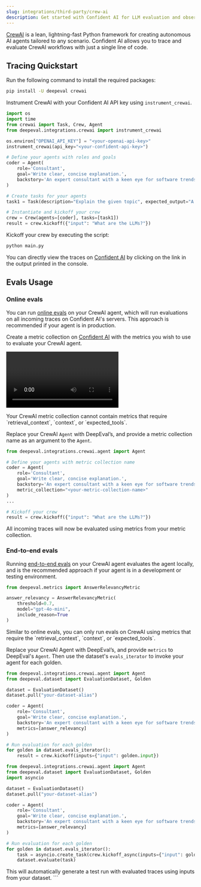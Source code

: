 ```yaml
---
slug: integrations/third-party/crew-ai
description: Get started with Confident AI for LLM evaluation and observability
---
```


[CrewAI](https://www.crew.ai) is a lean, lightning-fast Python framework for creating autonomous AI agents tailored to any scenario. Confident AI allows you to trace and evaluate CrewAI workflows with just a single line of code.

## Tracing Quickstart

<Steps>

<Step title="Install Dependencies">

Run the following command to install the required packages:

```bash
pip install -U deepeval crewai
```

</Step>

<Step title="Configure CrewAI">

Instrument CrewAI with your Confident AI API key using `instrument_crewai`.

```python main.py {7}
import os
import time
from crewai import Task, Crew, Agent
from deepeval.integrations.crewai import instrument_crewai

os.environ["OPENAI_API_KEY"] = "<your-openai-api-key>"
instrument_crewai(api_key="<your-confident-api-key>")

# Define your agents with roles and goals
coder = Agent(
    role='Consultant',
    goal='Write clear, concise explanation.',
    backstory='An expert consultant with a keen eye for software trends.',
)

# Create tasks for your agents
task1 = Task(description="Explain the given topic", expected_output="A clear and concise explanation.", agent=coder)

# Instantiate and kickoff your crew
crew = Crew(agents=[coder], tasks=[task1])
result = crew.kickoff({"input": "What are the LLMs?"})
```

</Step>

<Step title="Run CrewAI">

Kickoff your crew by executing the script:

```bash
python main.py
```

</Step>

You can directly view the traces on [Confident AI](https://app.confident.ai) by clicking on the link in the output printed in the console.

</Steps>

## Evals Usage

### Online evals

You can run [online evals](/docs/llm-tracing/evaluations) on your CrewAI agent, which will run evaluations on all incoming traces on Confident AI's servers. This approach is recommended if your agent is in production.

<Steps>

<Step title="Create metric collection">

Create a metric collection on [Confident AI](https://app.confident.ai) with the metrics you wish to use to evaluate your CrewAI agent.

<video
  src="https://confident-docs.s3.us-east-1.amazonaws.com/integrations%3Acreate-metric-collection.mp4"
  controls
/>

<Warning>
  Your CrewAI metric collection cannot contain metrics that require
  `retrieval_context`, `context`, or `expected_tools`.
</Warning>

</Step>

<Step title="Run evals">

Replace your CrewAI `Agent` with DeepEval’s, and provide a metric collection name as an argument to the `Agent`.

```python main.py {1, 8}
from deepeval.integrations.crewai.agent import Agent

# Define your agents with metric collection name
coder = Agent(
    role='Consultant',
    goal='Write clear, concise explanation.',
    backstory='An expert consultant with a keen eye for software trends.',
    metric_collection="<your-metric-collection-name>"
)
...

# Kickoff your crew
result = crew.kickoff({"input": "What are the LLMs?"})
```

<Success>
  All incoming traces will now be evaluated using metrics from your metric
  collection.
</Success>

</Step>
</Steps>

### End-to-end evals

Running [end-to-end evals](/docs/llm-evaluation/end-to-end-evals) on your CrewAI agent evaluates the agent locally, and is the recommended approach if your agent is in a development or testing environment.

<Steps>

<Step title="Create metric">

```python
from deepeval.metrics import AnswerRelevancyMetric

answer_relevancy = AnswerRelevancyMetric(
    threshold=0.7,
    model="gpt-4o-mini",
    include_reason=True
)
```

<Warning>
  Similar to online evals, you can only run evals on CrewAI using metrics that require the `retrieval_context`, `context`, or `expected_tools`.
</Warning>
</Step>

<Step title="Run evals">

Replace your CrewAI Agent with DeepEval’s, and provide `metrics` to DeepEval's `Agent`. Then use the dataset's `evals_iterator` to invoke your agent for each golden.

<Tabs>
<Tab title="Synchronous">

```python main.py {11, 15}
from deepeval.integrations.crewai.agent import Agent
from deepeval.dataset import EvaluationDataset, Golden

dataset = EvaluationDataset()
dataset.pull("your-dataset-alias")

coder = Agent(
    role='Consultant',
    goal='Write clear, concise explanation.',
    backstory='An expert consultant with a keen eye for software trends.',
    metrics=[answer_relevancy]
)

# Run evaluation for each golden
for golden in dataset.evals_iterator():
    result = crew.kickoff(inputs={"input": golden.input})
```

</Tab>
<Tab title="Asynchronous">

```python main.py {12, 16}
from deepeval.integrations.crewai.agent import Agent
from deepeval.dataset import EvaluationDataset, Golden
import asyncio

dataset = EvaluationDataset()
dataset.pull("your-dataset-alias")

coder = Agent(
    role='Consultant',
    goal='Write clear, concise explanation.',
    backstory='An expert consultant with a keen eye for software trends.',
    metrics=[answer_relevancy]
)

# Run evaluation for each golden
for golden in dataset.evals_iterator():
    task = asyncio.create_task(crew.kickoff_async(inputs={"input": golden.input}))
    dataset.evaluate(task)
```

</Tab>
</Tabs>

<Success>
  This will automatically generate a test run with evaluated traces using inputs
  from your dataset.
</Success>

</Step>
</Steps>
```
